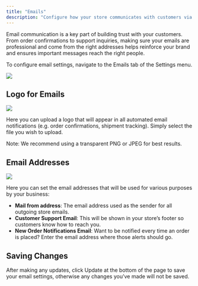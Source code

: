 ```yaml
---
title: "Emails"
description: "Configure how your store communicates with customers via email."
---
```


Email communication is a key part of building trust with your customers. From order confirmations to support inquiries, making sure your emails are professional and come from the right addresses helps reinforce your brand and ensures important messages reach the right people.

To configure email settings, navigate to the Emails tab of the Settings menu.

![](/images/user/settings/emails/1.Emails.png)

## Logo for Emails

![](/images/user/settings/emails/2.Logo.png)

Here you can upload a logo that will appear in all automated email notifications (e.g. order confirmations, shipment tracking). Simply select the file you wish to upload.

Note: We recommend using a transparent PNG or JPEG for best results.

## Email Addresses

![](/images/user/settings/emails/3.Addresses.png)

Here you can set the email addresses that will be used for various purposes by your business:

- **Mail from address**: The email address used as the sender for all outgoing store emails.
- **Customer Support Email**: This will be shown in your store’s footer so customers know how to reach you.
- **New Order Notifications Email**: Want to be notified every time an order is placed? Enter the email address where those alerts should go.

## Saving Changes

After making any updates, click Update at the bottom of the page to save your email settings, otherwise any changes you’ve made will not be saved.